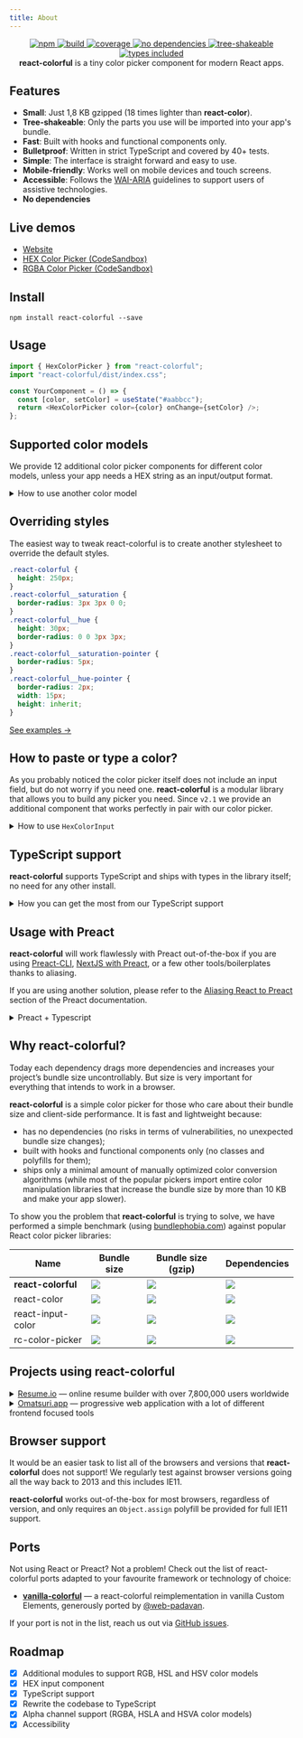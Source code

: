 ```yaml
---
title: About
---
```


<div align="center">
  <a href="https://npmjs.org/package/react-colorful">
    <img alt="npm" src="https://img.shields.io/npm/v/react-colorful.svg?labelColor=da248d&color=6ead0a" />
  </a>
  <a href="https://travis-ci.org/omgovich/react-colorful">
    <img alt="build" src="https://img.shields.io/travis/omgovich/react-colorful/master.svg?branch=master&labelColor=da248d&color=6ead0a" />
  </a>
  <a href="https://codecov.io/gh/omgovich/react-colorful">
    <img alt="coverage" src="https://img.shields.io/codecov/c/github/omgovich/react-colorful.svg?labelColor=da248d&color=6ead0a" />
  </a>
  <a href="https://npmjs.org/package/react-colorful">
    <img alt="no dependencies" src="https://img.shields.io/david/omgovich/react-colorful.svg?labelColor=da248d&color=6ead0a" />
  </a>
  <a href="https://bundlephobia.com/result?p=react-colorful">
    <img alt="tree-shakeable" src="https://badgen.net/bundlephobia/tree-shaking/react-colorful?labelColor=da248d&color=6ead0a" />
  </a>
  <a href="https://npmjs.org/package/react-colorful">
    <img alt="types included" src="https://badgen.net/npm/types/react-colorful?labelColor=da248d&color=6ead0a" />
  </a>
</div>

<div align="center">
  <strong>react-colorful</strong> is a tiny color picker component for modern React apps.
</div>

## Features

- **Small**: Just 1,8 KB gzipped (18 times lighter than **react-color**).
- **Tree-shakeable**: Only the parts you use will be imported into your app's bundle.
- **Fast**: Built with hooks and functional components only.
- **Bulletproof**: Written in strict TypeScript and covered by 40+ tests.
- **Simple**: The interface is straight forward and easy to use.
- **Mobile-friendly**: Works well on mobile devices and touch screens.
- **Accessible**: Follows the [WAI-ARIA](https://www.w3.org/WAI/standards-guidelines/aria/) guidelines to support users of assistive technologies.
- **No dependencies**

## Live demos

- [Website](https://omgovich.github.io/react-colorful)
- [HEX Color Picker (CodeSandbox)](https://codesandbox.io/s/react-colorful-demo-u5vwp)
- [RGBA Color Picker (CodeSandbox)](https://codesandbox.io/s/react-colorful-rgb-o9q0t)

## Install

```
npm install react-colorful --save
```

## Usage

```js
import { HexColorPicker } from "react-colorful";
import "react-colorful/dist/index.css";

const YourComponent = () => {
  const [color, setColor] = useState("#aabbcc");
  return <HexColorPicker color={color} onChange={setColor} />;
};
```

## Supported color models

We provide 12 additional color picker components for different color models, unless your app needs a HEX string as an input/output format.

<details>
  <summary>How to use another color model</summary>

#### Available pickers

| Import                      | Value example                      |
| --------------------------- | ---------------------------------- |
| `{ HexColorPicker }`        | `"#ffffff"`                        |
| `{ RgbColorPicker }`        | `{ r: 255, g: 255, b: 255 }`       |
| `{ RgbaColorPicker }`       | `{ r: 255, g: 255, b: 255, a: 1 }` |
| `{ RgbStringColorPicker }`  | `"rgb(255, 255, 255)"`             |
| `{ RgbaStringColorPicker }` | `"rgba(255, 255, 255, 1)"`         |
| `{ HslColorPicker }`        | `{ h: 0, s: 0, l: 100 }`           |
| `{ HslaColorPicker }`       | `{ h: 0, s: 0, l: 100, a: 1 }`     |
| `{ HslStringColorPicker }`  | `"hsl(0, 0%, 100%)"`               |
| `{ HslaStringColorPicker }` | `"hsla(0, 0%, 100%, 1)"`           |
| `{ HsvColorPicker }`        | `{ h: 0, s: 0, v: 100 }`           |
| `{ HsvaColorPicker }`       | `{ h: 0, s: 0, v: 100, a: 1 }`     |
| `{ HsvStringColorPicker }`  | `"hsv(0, 0%, 100%)"`               |
| `{ HsvaStringColorPicker }` | `"hsva(0, 0%, 100%, 1)"`           |

#### Code example

```js
import { RgbColorPicker } from "react-colorful";
import "react-colorful/dist/index.css";

const YourComponent = () => {
  const [color, setColor] = useState({ r: 50, g: 100, b: 150 });
  return <RgbColorPicker color={color} onChange={setColor} />;
};
```

[Live demo →](https://codesandbox.io/s/react-colorful-rgb-o9q0t)

</details>

## Overriding styles

The easiest way to tweak react-colorful is to create another stylesheet to override the default styles.

```css
.react-colorful {
  height: 250px;
}
.react-colorful__saturation {
  border-radius: 3px 3px 0 0;
}
.react-colorful__hue {
  height: 30px;
  border-radius: 0 0 3px 3px;
}
.react-colorful__saturation-pointer {
  border-radius: 5px;
}
.react-colorful__hue-pointer {
  border-radius: 2px;
  width: 15px;
  height: inherit;
}
```

[See examples →](https://codesandbox.io/s/react-colorful-customization-demo-mq85z?file=/src/styles.css)

## How to paste or type a color?

As you probably noticed the color picker itself does not include an input field, but do not worry if you need one. **react-colorful** is a modular library that allows you to build any picker you need. Since `v2.1` we provide an additional component that works perfectly in pair with our color picker.

<details>
  <summary>How to use <code>HexColorInput</code></summary><br />

```js
import { HexColorPicker, HexColorInput } from "react-colorful";
import "react-colorful/dist/index.css";

const YourComponent = () => {
  const [color, setColor] = useState("#aabbcc");
  return (
    <div>
      <HexColorPicker color={color} onChange={setColor} />
      <HexColorInput color={color} onChange={setColor} />
    </div>
  );
};
```

[Live demo →](https://codesandbox.io/s/react-colorful-hex-input-demo-0k2fx)

`HexColorInput` does not have any default styles, but accepts all properties that a regular `input` tag does (such as `className`, `placeholder` and `autoFocus`). That means you can place and modify this component as you like. Also, that allows you to combine the color picker and input in different ways.

</details>

## TypeScript support

**react-colorful** supports TypeScript and ships with types in the library itself; no need for any other install.

<details>
  <summary>How you can get the most from our TypeScript support</summary><br />

While not only typing its own functions and variables, it can also help you type yours. Depending on the component you are using, you can also import the type that is associated with the component. For example, if you are using our HSL color picker component, you can also import the `HSL` type.

```ts
import { HslColorPicker, HslColor } from "react-colorful";

const myHslValue: HslColor = { h: 0, s: 0, l: 0 };
```

Take a look at [Supported Color Models](#supported-color-models) for more information about the types and color formats you may want to use.

</details>

## Usage with Preact

**react-colorful** will work flawlessly with Preact out-of-the-box if you are using [Preact-CLI](https://github.com/preactjs/preact-cli), [NextJS with Preact](https://github.com/vercel/next.js/tree/canary/examples/using-preact), or a few other tools/boilerplates thanks to aliasing.

If you are using another solution, please refer to the [Aliasing React to Preact](https://preactjs.com/guide/v10/getting-started#aliasing-react-to-preact) section of the Preact documentation.

<details>
  <summary>Preact + Typescript</summary><br />

**react-colorful**, like all other React + TS projects, can potentially cause issues in a Preact + TS application if you have the `@types/react` package installed, either as a direct dependency or a dependency of a dependency. For example, the Preact TS template comes with `@types/enzyme` which has `@types/react` as a dependency.

To fix this, create a `declaration.d.ts` file or add to your existing:

```
import React from "react";

declare global {
    namespace React {
        interface ReactElement {
            nodeName: any;
            attributes: any;
            children: any;
        }
    }
}
```

This will correct the types an allow you to use **react-colorful** along with many other React + TS libraries in your Preact + TS application.

</details>

## Why react-colorful?

Today each dependency drags more dependencies and increases your project’s bundle size uncontrollably. But size is very important for everything that intends to work in a browser.

**react-colorful** is a simple color picker for those who care about their bundle size and client-side performance. It is fast and lightweight because:

- has no dependencies (no risks in terms of vulnerabilities, no unexpected bundle size changes);
- built with hooks and functional components only (no classes and polyfills for them);
- ships only a minimal amount of manually optimized color conversion algorithms (while most of the popular pickers import entire color manipulation libraries that increase the bundle size by more than 10 KB and make your app slower).

To show you the problem that **react-colorful** is trying to solve, we have performed a simple benchmark (using [bundlephobia.com](https://bundlephobia.com)) against popular React color picker libraries:

| Name               | Bundle size                                                                                                                        | Bundle size (gzip)                                                                                                                    | Dependencies                                                                                                                                    |
| ------------------ | ---------------------------------------------------------------------------------------------------------------------------------- | ------------------------------------------------------------------------------------------------------------------------------------- | ----------------------------------------------------------------------------------------------------------------------------------------------- |
| **react-colorful** | [![](https://badgen.net/bundlephobia/min/react-colorful?color=6ead0a&label=)](https://bundlephobia.com/result?p=react-colorful)    | [![](https://badgen.net/bundlephobia/minzip/react-colorful?color=6ead0a&label=)](https://bundlephobia.com/result?p=react-colorful)    | [![](https://badgen.net/bundlephobia/dependency-count/react-colorful?color=6ead0a&label=)](https://bundlephobia.com/result?p=react-colorful)    |
| react-color        | [![](https://badgen.net/bundlephobia/min/react-color?color=red&label=)](https://bundlephobia.com/result?p=react-color)             | [![](https://badgen.net/bundlephobia/minzip/react-color?color=red&label=)](https://bundlephobia.com/result?p=react-color)             | [![](https://badgen.net/bundlephobia/dependency-count/react-color?color=red&label=)](https://bundlephobia.com/result?p=react-color)             |
| react-input-color  | [![](https://badgen.net/bundlephobia/min/react-input-color?color=red&label=)](https://bundlephobia.com/result?p=react-input-color) | [![](https://badgen.net/bundlephobia/minzip/react-input-color?color=red&label=)](https://bundlephobia.com/result?p=react-input-color) | [![](https://badgen.net/bundlephobia/dependency-count/react-input-color?color=red&label=)](https://bundlephobia.com/result?p=react-input-color) |
| rc-color-picker    | [![](https://badgen.net/bundlephobia/min/rc-color-picker?color=red&label=)](https://bundlephobia.com/result?p=rc-color-picker)     | [![](https://badgen.net/bundlephobia/minzip/rc-color-picker?color=red&label=)](https://bundlephobia.com/result?p=rc-color-picker)     | [![](https://badgen.net/bundlephobia/dependency-count/rc-color-picker?color=red&label=)](https://bundlephobia.com/result?p=rc-color-picker)     |

## Projects using react-colorful

<details>
  <summary><a href="https://resume.io">Resume.io</a> — online resume builder with over 7,800,000 users worldwide</summary>

  <a href="https://resume.io/">
    <img src="demo/src/assets/resume-io.png" width="873" alt="resume.io" />
  </a>
</details>

<details>
  <summary><a href="https://omatsuri.app">Omatsuri.app</a> — progressive web application with a lot of different frontend focused tools</summary>

  <a href="https://omatsuri.app">
    <img src="demo/src/assets/omatsuri-app.png" width="1223" alt="omatsuri.app" />
  </a>
</details>

## Browser support

It would be an easier task to list all of the browsers and versions that **react-colorful** does not support! We regularly test against browser versions going all the way back to 2013 and this includes IE11.

**react-colorful** works out-of-the-box for most browsers, regardless of version, and only requires an `Object.assign` polyfill be provided for full IE11 support.

## Ports

Not using React or Preact? Not a problem! Check out the list of react-colorful ports adapted to your favourite framework or technology of choice:

- **[vanilla-colorful](https://github.com/web-padawan/vanilla-colorful)** — a react-colorful reimplementation in vanilla Custom Elements, generously ported by [@web-padavan](https://github.com/web-padawan).

If your port is not in the list, reach us out via [GitHub issues](https://github.com/omgovich/react-colorful/issues).

## Roadmap

- [x] Additional modules to support RGB, HSL and HSV color models
- [x] HEX input component
- [x] TypeScript support
- [x] Rewrite the codebase to TypeScript
- [x] Alpha channel support (RGBA, HSLA and HSVA color models)
- [x] Accessibility
